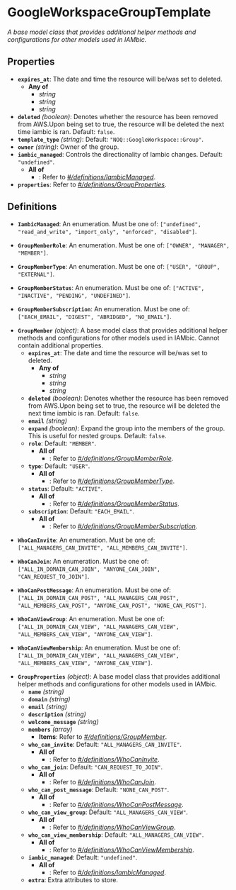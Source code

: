 # GoogleWorkspaceGroupTemplate

*A base model class that provides additional helper methods and
configurations for other models used in IAMbic.*

## Properties

- **`expires_at`**: The date and time the resource will be/was set to deleted.
  - **Any of**
    - *string*
    - *string*
    - *string*
- **`deleted`** *(boolean)*: Denotes whether the resource has been removed from AWS.Upon being set to true, the resource will be deleted the next time iambic is ran. Default: `false`.
- **`template_type`** *(string)*: Default: `"NOQ::GoogleWorkspace::Group"`.
- **`owner`** *(string)*: Owner of the group.
- **`iambic_managed`**: Controls the directionality of Iambic changes. Default: `"undefined"`.
  - **All of**
    - : Refer to *[#/definitions/IambicManaged](#definitions/IambicManaged)*.
- **`properties`**: Refer to *[#/definitions/GroupProperties](#definitions/GroupProperties)*.
## Definitions


<a id="definitions/IambicManaged"></a>

- **`IambicManaged`**: An enumeration. Must be one of: `["undefined", "read_and_write", "import_only", "enforced", "disabled"]`.

<a id="definitions/GroupMemberRole"></a>

- **`GroupMemberRole`**: An enumeration. Must be one of: `["OWNER", "MANAGER", "MEMBER"]`.

<a id="definitions/GroupMemberType"></a>

- **`GroupMemberType`**: An enumeration. Must be one of: `["USER", "GROUP", "EXTERNAL"]`.

<a id="definitions/GroupMemberStatus"></a>

- **`GroupMemberStatus`**: An enumeration. Must be one of: `["ACTIVE", "INACTIVE", "PENDING", "UNDEFINED"]`.

<a id="definitions/GroupMemberSubscription"></a>

- **`GroupMemberSubscription`**: An enumeration. Must be one of: `["EACH_EMAIL", "DIGEST", "ABRIDGED", "NO_EMAIL"]`.

<a id="definitions/GroupMember"></a>

- **`GroupMember`** *(object)*: A base model class that provides additional helper methods and
configurations for other models used in IAMbic. Cannot contain additional properties.
  - **`expires_at`**: The date and time the resource will be/was set to deleted.
    - **Any of**
      - *string*
      - *string*
      - *string*
  - **`deleted`** *(boolean)*: Denotes whether the resource has been removed from AWS.Upon being set to true, the resource will be deleted the next time iambic is ran. Default: `false`.
  - **`email`** *(string)*
  - **`expand`** *(boolean)*: Expand the group into the members of the group. This is useful for nested groups. Default: `false`.
  - **`role`**: Default: `"MEMBER"`.
    - **All of**
      - : Refer to *[#/definitions/GroupMemberRole](#definitions/GroupMemberRole)*.
  - **`type`**: Default: `"USER"`.
    - **All of**
      - : Refer to *[#/definitions/GroupMemberType](#definitions/GroupMemberType)*.
  - **`status`**: Default: `"ACTIVE"`.
    - **All of**
      - : Refer to *[#/definitions/GroupMemberStatus](#definitions/GroupMemberStatus)*.
  - **`subscription`**: Default: `"EACH_EMAIL"`.
    - **All of**
      - : Refer to *[#/definitions/GroupMemberSubscription](#definitions/GroupMemberSubscription)*.

<a id="definitions/WhoCanInvite"></a>

- **`WhoCanInvite`**: An enumeration. Must be one of: `["ALL_MANAGERS_CAN_INVITE", "ALL_MEMBERS_CAN_INVITE"]`.

<a id="definitions/WhoCanJoin"></a>

- **`WhoCanJoin`**: An enumeration. Must be one of: `["ALL_IN_DOMAIN_CAN_JOIN", "ANYONE_CAN_JOIN", "CAN_REQUEST_TO_JOIN"]`.

<a id="definitions/WhoCanPostMessage"></a>

- **`WhoCanPostMessage`**: An enumeration. Must be one of: `["ALL_IN_DOMAIN_CAN_POST", "ALL_MANAGERS_CAN_POST", "ALL_MEMBERS_CAN_POST", "ANYONE_CAN_POST", "NONE_CAN_POST"]`.

<a id="definitions/WhoCanViewGroup"></a>

- **`WhoCanViewGroup`**: An enumeration. Must be one of: `["ALL_IN_DOMAIN_CAN_VIEW", "ALL_MANAGERS_CAN_VIEW", "ALL_MEMBERS_CAN_VIEW", "ANYONE_CAN_VIEW"]`.

<a id="definitions/WhoCanViewMembership"></a>

- **`WhoCanViewMembership`**: An enumeration. Must be one of: `["ALL_IN_DOMAIN_CAN_VIEW", "ALL_MANAGERS_CAN_VIEW", "ALL_MEMBERS_CAN_VIEW", "ANYONE_CAN_VIEW"]`.

<a id="definitions/GroupProperties"></a>

- **`GroupProperties`** *(object)*: A base model class that provides additional helper methods and
configurations for other models used in IAMbic.
  - **`name`** *(string)*
  - **`domain`** *(string)*
  - **`email`** *(string)*
  - **`description`** *(string)*
  - **`welcome_message`** *(string)*
  - **`members`** *(array)*
    - **Items**: Refer to *[#/definitions/GroupMember](#definitions/GroupMember)*.
  - **`who_can_invite`**: Default: `"ALL_MANAGERS_CAN_INVITE"`.
    - **All of**
      - : Refer to *[#/definitions/WhoCanInvite](#definitions/WhoCanInvite)*.
  - **`who_can_join`**: Default: `"CAN_REQUEST_TO_JOIN"`.
    - **All of**
      - : Refer to *[#/definitions/WhoCanJoin](#definitions/WhoCanJoin)*.
  - **`who_can_post_message`**: Default: `"NONE_CAN_POST"`.
    - **All of**
      - : Refer to *[#/definitions/WhoCanPostMessage](#definitions/WhoCanPostMessage)*.
  - **`who_can_view_group`**: Default: `"ALL_MANAGERS_CAN_VIEW"`.
    - **All of**
      - : Refer to *[#/definitions/WhoCanViewGroup](#definitions/WhoCanViewGroup)*.
  - **`who_can_view_membership`**: Default: `"ALL_MANAGERS_CAN_VIEW"`.
    - **All of**
      - : Refer to *[#/definitions/WhoCanViewMembership](#definitions/WhoCanViewMembership)*.
  - **`iambic_managed`**: Default: `"undefined"`.
    - **All of**
      - : Refer to *[#/definitions/IambicManaged](#definitions/IambicManaged)*.
  - **`extra`**: Extra attributes to store.
